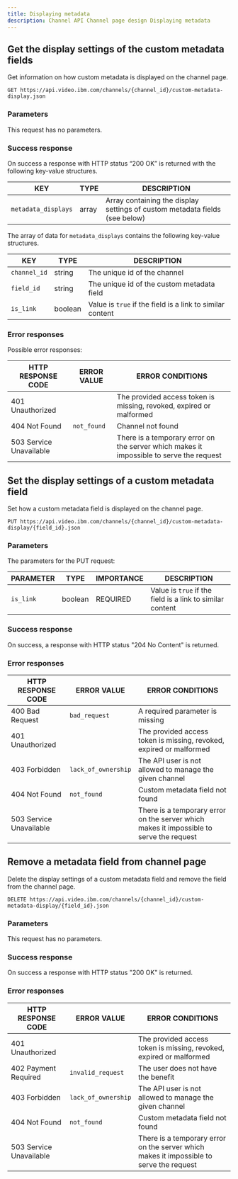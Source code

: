 ```yaml
---
title: Displaying metadata
description: Channel API Channel page design Displaying metadata
---
```


## Get the display settings of the custom metadata fields

Get information on how custom metadata is displayed on the channel page.

```
GET https://api.video.ibm.com/channels/{channel_id}/custom-metadata-display.json
```

### Parameters

This request has no parameters.

### Success response

On success a response with HTTP status “200 OK” is returned with the following key-value structures.

| KEY                 | TYPE  | DESCRIPTION                                                                 |
| ------------------- | ----- | --------------------------------------------------------------------------- |
| `metadata_displays` | array | Array containing the display settings of custom metadata fields (see below) |

The array of data for `metadata_displays` contains the following key-value structures.

| KEY          | TYPE    | DESCRIPTION                                               |
| ------------ | ------- | --------------------------------------------------------- |
| `channel_id` | string  | The unique id of the channel                              |
| `field_id`   | string  | The unique id of the custom metadata field                |
| `is_link`    | boolean | Value is `true` if the field is a link to similar content |

### Error responses

Possible error responses:

| HTTP RESPONSE CODE      | ERROR VALUE | ERROR CONDITIONS                                                                        |
| ----------------------- | ----------- | --------------------------------------------------------------------------------------- |
| 401 Unauthorized        |             | The provided access token is missing, revoked, expired or malformed                     |
| 404 Not Found           | `not_found` | Channel not found                                                                       |
| 503 Service Unavailable |             | There is a temporary error on the server which makes it impossible to serve the request |

## Set the display settings of a custom metadata field

Set how a custom metadata field is displayed on the channel page.

```
PUT https://api.video.ibm.com/channels/{channel_id}/custom-metadata-display/{field_id}.json
```

### Parameters

The parameters for the PUT request:

| PARAMETER | TYPE    | IMPORTANCE | DESCRIPTION                                               |
| --------- | ------- | ---------- | --------------------------------------------------------- |
| `is_link` | boolean | REQUIRED   | Value is `true` if the field is a link to similar content |

### Success response

On success, a response with HTTP status "204 No Content" is returned.

### Error responses

| HTTP RESPONSE CODE      | ERROR VALUE         | ERROR CONDITIONS                                                                        |
| ----------------------- | ------------------- | --------------------------------------------------------------------------------------- |
| 400 Bad Request         | `bad_request`       | A required parameter is missing                                                         |
| 401 Unauthorized        |                     | The provided access token is missing, revoked, expired or malformed                     |
| 403 Forbidden           | `lack_of_ownership` | The API user is not allowed to manage the given channel                                 |
| 404 Not Found           | `not_found`         | Custom metadata field not found                                                         |
| 503 Service Unavailable |                     | There is a temporary error on the server which makes it impossible to serve the request |

## Remove a metadata field from channel page

Delete the display settings of a custom metadata field and remove the field from the channel page.

```
DELETE https://api.video.ibm.com/channels/{channel_id}/custom-metadata-display/{field_id}.json
```

### Parameters

This request has no parameters.

### Success response

On success a response with HTTP status "200 OK" is returned.

### Error responses

| HTTP RESPONSE CODE      | ERROR VALUE         | ERROR CONDITIONS                                                                        |
| ----------------------- | ------------------- | --------------------------------------------------------------------------------------- |
| 401 Unauthorized        |                     | The provided access token is missing, revoked, expired or malformed                     |
| 402 Payment Required    | `invalid_request`   | The user does not have the benefit                                                      |
| 403 Forbidden           | `lack_of_ownership` | The API user is not allowed to manage the given channel                                 |
| 404 Not Found           | `not_found`         | Custom metadata field not found                                                         |
| 503 Service Unavailable |                     | There is a temporary error on the server which makes it impossible to serve the request |
